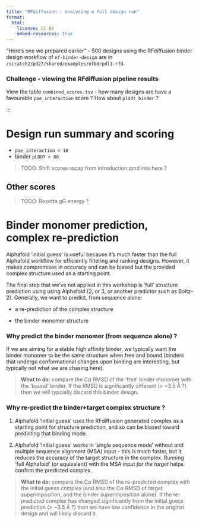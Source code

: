 ```yaml
---
title: "RFdiffusion : analysing a full design run"
format:
  html:
    license: CC BY
    embed-resources: true
---
```


"Here's one we prepared earlier" - 500 designs using the RFdiffusion binder design workflow of `nf-binder-design` are in `/scratch2/pd27/shared/examples/nfbd/pdl1-rfd`.

### Challenge - viewing the RFdiffusion pipeline results

View the table `combined_scores.tsv` - how many designs are have a favourable `pae_interaction` score ?
How about `plddt_binder` ?

:::

# Design run summary and scoring

- `pae_interaction < 10`
- binder `pLDDT > 80`

> TODO: Shift scores recap from introduction.qmd into here ?

## Other scores

> TODO: Rosetta gG energy ?

# Binder monomer prediction, complex re-prediction

Alphafold 'initial guess' is useful because it's much faster than the full Alphafold workflow for efficiently filtering and ranking designs. However, it makes compromises in accuracy and can be biased but the provided complex structure used as a starting point.

The final step that we've not applied in this workshop is 'full' structure prediction using using Alphafold (2, or 3, or another predictor such as Boltz-2). Generally, we want to predict, from sequence alone:

- a re-prediction of the complex structure

- the binder monomer structure

### Why predict the binder monomer (from sequence alone) ?

If we are aiming for a stable high affinity binder, we typically want the binder monomer to be the same structure when free and bound (binders that undergo conformational changes upon binding are interesting, but typically not what we are chasing here).

> **What to do:** compare the C$\alpha$ RMSD of the 'free' binder monomer with the 'bound' binder. If the RMSD is significantly different (> ~3.5 Å ?) then we will typcially discard this binder design.


### Why re-predict the binder+target complex structure ?

1. Alphafold 'initial guess' uses the RFdiffusion generated complex as a starting point for structure prediction, and so can be biased toward predicting that binding mode.

2. Alphafold 'initial guess' works in 'single sequence mode' without and multiple sequence alignment (MSA) input - this is much faster, but it reduces the accuracy of the target structure in the complex. Running 'full Alphafold' (or equivalent) with the MSA input _for the target_ helps confirm the predicted complex.

> **What to do:** compare the C$\alpha$ RMSD of the re-predicted complex with the initial guess complex (and also the C$\alpha$ RMSD of target superimposition, and the binder superimposition alone). If the re-predicted complex has changed significantly from the initial guess prediction (> ~3.5 Å ?) then we have low confidence in the original design and will likely discard it.

